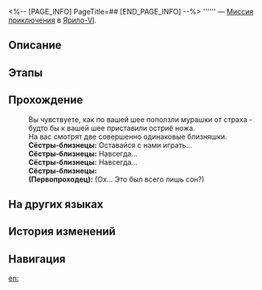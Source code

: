 <%-- [PAGE_INFO]
PageTitle=##
[END_PAGE_INFO] --%>
{{Дополнить|Диалоги.}}
{{Миссия Инфобокс
|id              = 4040124
|Название        = 
|Изображение     = Миссия .png
|Тип             = Миссия приключения
|Событие         = 
|Глава           = 
|Условия         = Завершена [[Миссия Освоения]] «[[Тишина галактики]]»
|Персонажи       = Первопроходец; Сёстры-близнецы
|СтартЛокация    = [[Ярило-VI]] — [[Коридор отеля]]
|Мир             = Ярило-VI
|Предыдущая      = 
|Следующая       = 
|Награды         = Журнал приключений*2; Щиты*20
}}
'''''' — [[Миссия приключения]] в [[Ярило-VI]].

==Описание==
{{Описание|<!--официальное описание из Перекрёстка судеб-->}}

==Этапы==


==Прохождение==
{{Дополнить}}
:Вы чувствуете, как по вашей шее поползли мурашки от страха - будто бы к вашей шее приставили остриё ножа.
:{{Black Screen|Да... Вы совершенно точно чувствуете что-то в конце коридора отеля...}}
:На вас смотрят две совершенно одинаковые близняшки.
:'''Сёстры-близнецы:''' Оставайся с нами играть...
:{{Black Screen|Да... Вы совершенно точно чувствуете что-то в конце коридора отеля...}}
:'''Сёстры-близнецы:''' Навсегда...
:{{Black Screen|Да... Вы совершенно точно чувствуете что-то в конце коридора отеля...}}
:'''Сёстры-близнецы:''' Навсегда...
:{{Black Screen|Да... Вы совершенно точно чувствуете что-то в конце коридора отеля...}}
:'''Сёстры-близнецы:''' {{Размер|36|{{Цвет|Огненный|Навсегда...}}}}
:'''(Первопроходец):''' (Ох... Это был всего лишь сон?)
{{Диалог Конец}}

==На других языках==
{{На других языках
|en   = 
|zhs  = 
|zht  = 
|ja   = 
|ko   = 
|es   = 
|fr   = 
|ru   = 
|th   = 
|vi   = 
|de   = 
|id   = 
|pt   = 
}}

==История изменений==
{{История изменений|3.5}}

==Навигация==
{{Миссия приключения Навбокс|Глава }}

[[en:]]
